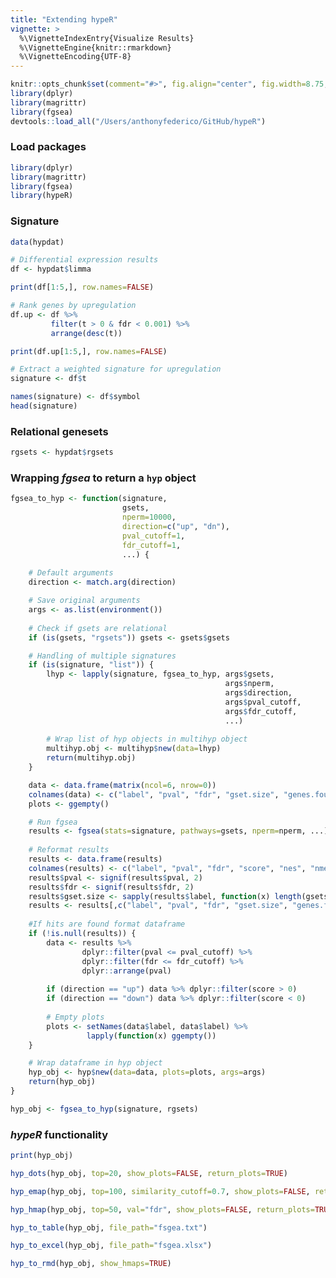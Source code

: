 ```yaml
---
title: "Extending hypeR"
vignette: >
  %\VignetteIndexEntry{Visualize Results}
  %\VignetteEngine{knitr::rmarkdown}
  %\VignetteEncoding{UTF-8}
---
```


```r
knitr::opts_chunk$set(comment="#>", fig.align="center", fig.width=8.75, cache=FALSE)
library(dplyr)
library(magrittr)
library(fgsea)
devtools::load_all("/Users/anthonyfederico/GitHub/hypeR")
```

### Load packages
```r

library(dplyr)
library(magrittr)
library(fgsea)
library(hypeR)

```

### Signature
```r
data(hypdat)

# Differential expression results
df <- hypdat$limma

print(df[1:5,], row.names=FALSE)

# Rank genes by upregulation
df.up <- df %>%
         filter(t > 0 & fdr < 0.001) %>%
         arrange(desc(t))

print(df.up[1:5,], row.names=FALSE)

# Extract a weighted signature for upregulation
signature <- df$t

names(signature) <- df$symbol
head(signature)

```

### Relational genesets
```r

rgsets <- hypdat$rgsets

```

### Wrapping *fgsea* to return a `hyp` object
```r

fgsea_to_hyp <- function(signature,
                         gsets, 
                         nperm=10000, 
                         direction=c("up", "dn"),
                         pval_cutoff=1, 
                         fdr_cutoff=1,
                         ...) {
    
    # Default arguments
    direction <- match.arg(direction)

    # Save original arguments
    args <- as.list(environment())
    
    # Check if gsets are relational
    if (is(gsets, "rgsets")) gsets <- gsets$gsets

    # Handling of multiple signatures
    if (is(signature, "list")) {
        lhyp <- lapply(signature, fgsea_to_hyp, args$gsets,
                                                args$nperm,
                                                args$direction,
                                                args$pval_cutoff,
                                                args$fdr_cutoff, 
                                                ...)
 
        # Wrap list of hyp objects in multihyp object
        multihyp.obj <- multihyp$new(data=lhyp)
        return(multihyp.obj)
    }

    data <- data.frame(matrix(ncol=6, nrow=0))
    colnames(data) <- c("label", "pval", "fdr", "gset.size", "genes.found", "score")
    plots <- ggempty()    

    # Run fgsea
    results <- fgsea(stats=signature, pathways=gsets, nperm=nperm, ...)
    
    # Reformat results
    results <- data.frame(results)
    colnames(results) <- c("label", "pval", "fdr", "score", "nes", "nme", "genes.found", "le")
    results$pval <- signif(results$pval, 2)
    results$fdr <- signif(results$fdr, 2)
    results$gset.size <- sapply(results$label, function(x) length(gsets[[x]]))
    results <- results[,c("label", "pval", "fdr", "gset.size", "genes.found", "score")]
    
    #If hits are found format dataframe
    if (!is.null(results)) {
        data <- results %>%
                dplyr::filter(pval <= pval_cutoff) %>%
                dplyr::filter(fdr <= fdr_cutoff) %>%
                dplyr::arrange(pval)
        
        if (direction == "up") data %>% dplyr::filter(score > 0)
        if (direction == "down") data %>% dplyr::filter(score < 0)
        
        # Empty plots
        plots <- setNames(data$label, data$label) %>%
                 lapply(function(x) ggempty())
    }

    # Wrap dataframe in hyp object
    hyp_obj <- hyp$new(data=data, plots=plots, args=args)
    return(hyp_obj)
}

hyp_obj <- fgsea_to_hyp(signature, rgsets)

```

### *hypeR* functionality
```r

print(hyp_obj)

```

```r

hyp_dots(hyp_obj, top=20, show_plots=FALSE, return_plots=TRUE)

```

```r

hyp_emap(hyp_obj, top=100, similarity_cutoff=0.7, show_plots=FALSE, return_plots=TRUE)

```

```r

hyp_hmap(hyp_obj, top=50, val="fdr", show_plots=FALSE, return_plots=TRUE)

```

```r

hyp_to_table(hyp_obj, file_path="fsgea.txt")

```

```r

hyp_to_excel(hyp_obj, file_path="fsgea.xlsx")

```

```r

hyp_to_rmd(hyp_obj, show_hmaps=TRUE)

```
